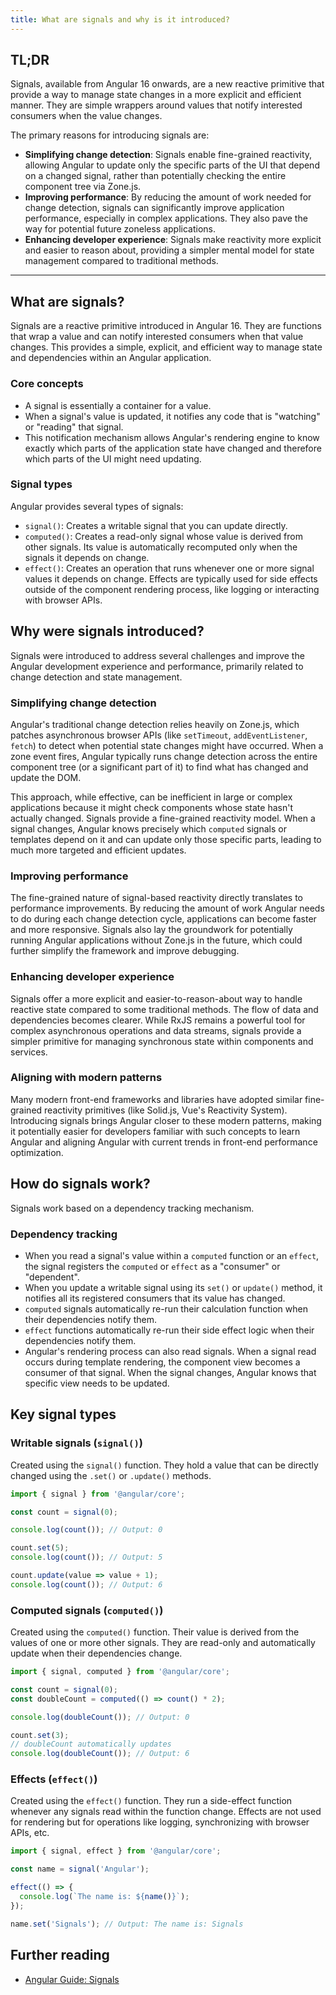 ```yaml
---
title: What are signals and why is it introduced?
---
```


## TL;DR

Signals, available from Angular 16 onwards, are a new reactive primitive that provide a way to manage state changes in a more explicit and efficient manner. They are simple wrappers around values that notify interested consumers when the value changes.

The primary reasons for introducing signals are:

- **Simplifying change detection**: Signals enable fine-grained reactivity, allowing Angular to update only the specific parts of the UI that depend on a changed signal, rather than potentially checking the entire component tree via Zone.js.
- **Improving performance**: By reducing the amount of work needed for change detection, signals can significantly improve application performance, especially in complex applications. They also pave the way for potential future zoneless applications.
- **Enhancing developer experience**: Signals make reactivity more explicit and easier to reason about, providing a simpler mental model for state management compared to traditional methods.

---

## What are signals?

Signals are a reactive primitive introduced in Angular 16. They are functions that wrap a value and can notify interested consumers when that value changes. This provides a simple, explicit, and efficient way to manage state and dependencies within an Angular application.

### Core concepts

- A signal is essentially a container for a value.
- When a signal's value is updated, it notifies any code that is "watching" or "reading" that signal.
- This notification mechanism allows Angular's rendering engine to know exactly which parts of the application state have changed and therefore which parts of the UI might need updating.

### Signal types

Angular provides several types of signals:

- `signal()`: Creates a writable signal that you can update directly.
- `computed()`: Creates a read-only signal whose value is derived from other signals. Its value is automatically recomputed only when the signals it depends on change.
- `effect()`: Creates an operation that runs whenever one or more signal values it depends on change. Effects are typically used for side effects outside of the component rendering process, like logging or interacting with browser APIs.

## Why were signals introduced?

Signals were introduced to address several challenges and improve the Angular development experience and performance, primarily related to change detection and state management.

### Simplifying change detection

Angular's traditional change detection relies heavily on Zone.js, which patches asynchronous browser APIs (like `setTimeout`, `addEventListener`, `fetch`) to detect when potential state changes might have occurred. When a zone event fires, Angular typically runs change detection across the entire component tree (or a significant part of it) to find what has changed and update the DOM.

This approach, while effective, can be inefficient in large or complex applications because it might check components whose state hasn't actually changed. Signals provide a fine-grained reactivity model. When a signal changes, Angular knows precisely which `computed` signals or templates depend on it and can update only those specific parts, leading to much more targeted and efficient updates.

### Improving performance

The fine-grained nature of signal-based reactivity directly translates to performance improvements. By reducing the amount of work Angular needs to do during each change detection cycle, applications can become faster and more responsive. Signals also lay the groundwork for potentially running Angular applications without Zone.js in the future, which could further simplify the framework and improve debugging.

### Enhancing developer experience

Signals offer a more explicit and easier-to-reason-about way to handle reactive state compared to some traditional methods. The flow of data and dependencies becomes clearer. While RxJS remains a powerful tool for complex asynchronous operations and data streams, signals provide a simpler primitive for managing synchronous state within components and services.

### Aligning with modern patterns

Many modern front-end frameworks and libraries have adopted similar fine-grained reactivity primitives (like Solid.js, Vue's Reactivity System). Introducing signals brings Angular closer to these modern patterns, making it potentially easier for developers familiar with such concepts to learn Angular and aligning Angular with current trends in front-end performance optimization.

## How do signals work?

Signals work based on a dependency tracking mechanism.

### Dependency tracking

- When you read a signal's value within a `computed` function or an `effect`, the signal registers the `computed` or `effect` as a "consumer" or "dependent".
- When you update a writable signal using its `set()` or `update()` method, it notifies all its registered consumers that its value has changed.
- `computed` signals automatically re-run their calculation function when their dependencies notify them.
- `effect` functions automatically re-run their side effect logic when their dependencies notify them.
- Angular's rendering process can also read signals. When a signal read occurs during template rendering, the component view becomes a consumer of that signal. When the signal changes, Angular knows that specific view needs to be updated.

## Key signal types

### Writable signals (`signal()`)

Created using the `signal()` function. They hold a value that can be directly changed using the `.set()` or `.update()` methods.

```typescript
import { signal } from '@angular/core';

const count = signal(0);

console.log(count()); // Output: 0

count.set(5);
console.log(count()); // Output: 5

count.update(value => value + 1);
console.log(count()); // Output: 6
```

### Computed signals (`computed()`)

Created using the `computed()` function. Their value is derived from the values of one or more other signals. They are read-only and automatically update when their dependencies change.

```typescript
import { signal, computed } from '@angular/core';

const count = signal(0);
const doubleCount = computed(() => count() * 2);

console.log(doubleCount()); // Output: 0

count.set(3);
// doubleCount automatically updates
console.log(doubleCount()); // Output: 6
```

### Effects (`effect()`)

Created using the `effect()` function. They run a side-effect function whenever any signals read within the function change. Effects are not used for rendering but for operations like logging, synchronizing with browser APIs, etc.

```typescript
import { signal, effect } from '@angular/core';

const name = signal('Angular');

effect(() => {
  console.log(`The name is: ${name()}`);
});

name.set('Signals'); // Output: The name is: Signals
```

## Further reading

- [Angular Guide: Signals](https://angular.dev/guide/signals)
